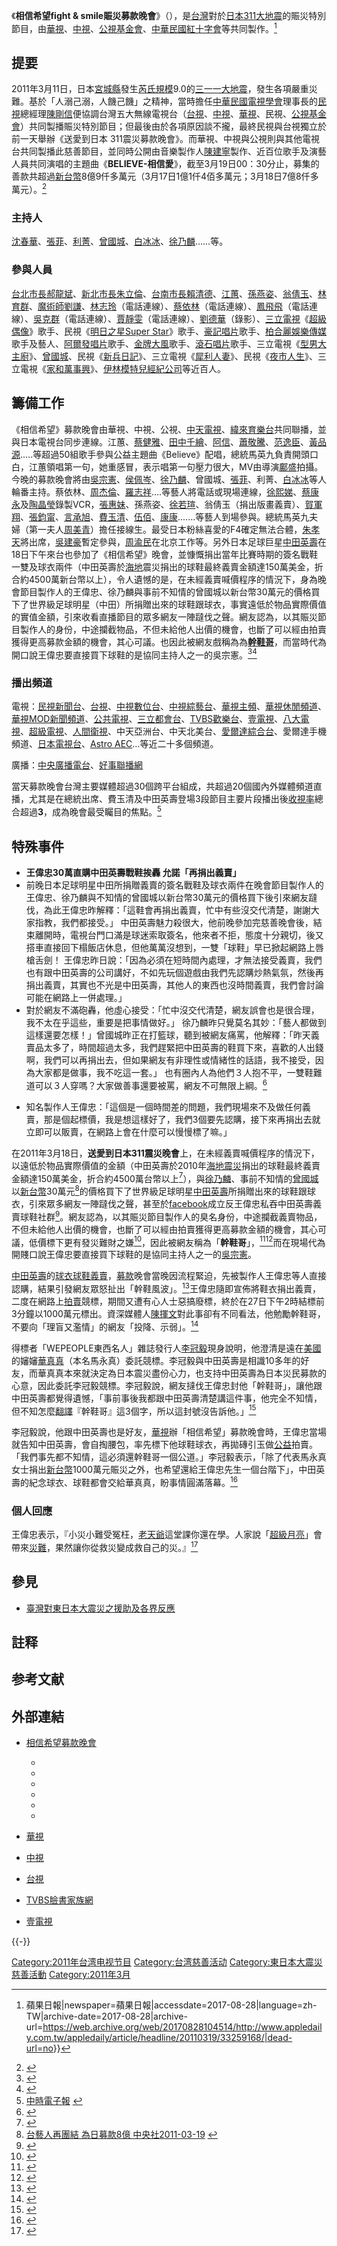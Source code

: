 {{Inappropriate tone |time=2011-04-06T09:41:55+00:00 }}

{{Infobox television
| show_name          = 相信希望fight & smile賑災募款晚會
| genre              = 大型募款晚會 
| presenter          = 詳見[[#主持人|#主持人]]段落
| starring           = 詳見[[#參與人員|#參與人員]]段落
| producer           = [[王偉忠|王偉忠]]
| language           = [[國語|國語]]、[[台語|台語]]、[[日語|日語]]
| num_episodes       = 2集
| location           = {{TWN}}[[台北市|台北]]<br />{{TWN}}[[台中市|台中]]（現場連線）<br />{{TWN}}[[高雄市|高雄]]（現場連線
| camera             = 多機作業
| runtime            = 2011年3月18日：270分鐘<br />（含[[廣告|廣告]]時間）
| channel            = 詳見[[#播出頻道|#播出頻道]]段落
| audio_format       = [[立體聲|立體聲]]
| country            = {{TWN}}
| aired              = 2011年3月18日
| last_aired         = 
| website            = 
| imdb_id            = 1980310
}}

《'''相信希望fight & smile賑災募款晚會'''》（{{lang-en|'''''I believe want to fight & smile relief fund-raising party'''''}}{{NoteTag|送愛到日本311賑災晚會節目英文全名：Send love to the 311 earthquake in Japan show}}），是[[台灣|台灣]]對於[[2011年日本東北地方太平洋近海地震|日本311大地震]]的賑災特別節目，由[[中華電視公司|華視]]、[[中國電視公司|中視]]、[[公共電視文化事業基金會|公視基金會]]、[[中華民國紅十字會|中華民國紅十字會]]等共同製作。<ref>{{Cite news|url=http://www.appledaily.com.tw/appledaily/article/headline/20110319/33259168/|title=《相信希望》電視募款賑日 破7.8億元 {{!}} 蘋果日報|newspaper=蘋果日報|accessdate=2017-08-28|language=zh-TW|archive-date=2017-08-28|archive-url=https://web.archive.org/web/20170828104514/http://www.appledaily.com.tw/appledaily/article/headline/20110319/33259168/|dead-url=no}}</ref>

==提要==
2011年3月11日，日本[[宮城縣|宮城縣]]發生[[芮氏規模|芮氏規模]]9.0的[[東日本大震災|三一一大地震]]，發生各項嚴重災難。基於「人溺己溺，人饑己饑」之精神，當時擔任[[中華民國電視學會|中華民國電視學會]]理事長的[[民視|民視]]總經理[[陳剛信|陳剛信]]便協調台灣五大無線電視台（[[台視|台視]]、[[中視|中視]]、[[華視|華視]]、民視、[[公視基金會|公視基金會]]）共同製播賑災特別節目；但最後由於各項原因談不攏，最終民視與台視獨立於前一天舉辦《送愛到日本 311震災募款晚會》。而華視、中視與公視則與其他電視台共同製播此慈善節目，並同時公開由音樂製作人[[陳建寧|陳建寧]]製作、近百位歌手及演藝人員共同演唱的主題曲《'''BELIEVE-相信愛'''》，截至3月19日00：30分止，募集的善款共超過[[新台幣|新台幣]]8億9仟多萬元（3月17日1億1仟4佰多萬元；3月18日7億8仟多萬元）。<ref>{{Cite web |url=http://www.tvbs.com.tw/index/index.html |title=TVBS新聞台官網 |access-date=2011-03-18 |archive-date=2021-01-16 |archive-url=https://web.archive.org/web/20210116113513/http://www.tvbs.com.tw/index/index.html |dead-url=yes }}</ref>

{{main|中華民國政府與臺灣人民對2011年東日本大震災之援助及各界反應與檢討}}

===主持人===
[[沈春華|沈春華]]、[[張菲|張菲]]、[[利菁|利菁]]、[[曾國城|曾國城]]、[[白冰冰|白冰冰]]、[[徐乃麟|徐乃麟]]……等。

===參與人員===
[[台北市長|台北市長]][[郝龍斌|郝龍斌]]、[[新北市長|新北市長]][[朱立倫|朱立倫]]、[[台南市長|台南市長]][[賴清德|賴清德]]、[[江蕙|江蕙]]、[[孫燕姿|孫燕姿]]、[[翁倩玉|翁倩玉]]、[[林育群|林育群]]、[[魔術師|魔術師]][[劉謙_(魔術師)|劉謙]]、[[林志玲|林志玲]]（電話連線）、[[蔡依林|蔡依林]]（電話連線）、[[鳳飛飛|鳳飛飛]]（電話連線）、[[吳克群|吳克群]]（電話連線）、[[賈靜雯|賈靜雯]]（電話連線）、[[劉德華|劉德華]]（錄影）、[[三立電視|三立電視]]《[[超級偶像|超級偶像]]》歌手、民視《[[明日之星Super_Star|明日之星Super Star]]》歌手、[[豪記唱片|豪記唱片]]歌手、[[柏合麗娛樂傳媒|柏合麗娛樂傳媒]]歌手及藝人、[[阿爾發唱片|阿爾發唱片]]歌手、[[金牌大風|金牌大風]]歌手、[[滾石唱片|滾石唱片]]歌手、三立電視《[[型男大主廚|型男大主廚]]》、[[曾國城|曾國城]]、民視《[[新兵日記|新兵日記]]》、三立電視《[[犀利人妻|犀利人妻]]》、民視《[[夜市人生|夜市人生]]》、三立電視《[[家和萬事興_(2010年電視劇)|家和萬事興]]》、[[伊林模特兒經紀公司|伊林模特兒經紀公司]]等近百人。

==籌備工作==
《相信希望》募款晚會由華視、中視、公視、[[中天電視|中天電視]]、[[緯來育樂台|緯來育樂台]]共同聯播，並與日本電視台同步連線。江蕙、[[蔡健雅|蔡健雅]]、[[田中千繪|田中千繪]]、[[阿信|阿信]]、[[蕭敬騰|蕭敬騰]]、[[范逸臣|范逸臣]]、[[黃品源|黃品源]].....等超過50組歌手參與公益主題曲《Believe》配唱，總統馬英九負責開頭口白，江蕙領唱第一句，她重感冒，表示唱第一句壓力很大，MV由導演[[鄺盛|鄺盛]]拍攝。今晚的募款晚會將由[[吳宗憲|吳宗憲]]、[[侯佩岑|侯佩岑]]、[[徐乃麟|徐乃麟]]、曾國城、[[張菲|張菲]]、利菁、[[白冰冰|白冰冰]]等人輪番主持。蔡依林、[[周杰倫|周杰倫]]、[[羅志祥|羅志祥]]....等藝人將電話或現場連線，[[小Ｓ|徐熙娣]]、[[蔡康永|蔡康永]]及[[陶子|陶晶瑩]]錄製VCR，[[張惠妹|張惠妹]]、孫燕姿、[[徐若瑄|徐若瑄]]、翁倩玉（捐出版畫義賣）、[[賀軍翔|賀軍翔]]、[[張鈞甯|張鈞甯]]、[[言承旭|言承旭]]、[[費玉清|費玉清]]、[[吳俊霖|伍佰]]、[[康晉榮|康康]].......等藝人到場參與。總統馬英九夫婦（第一夫人[[周美青|周美青]]）擔任接線生。最受日本粉絲喜愛的F4確定無法合體，[[朱孝天|朱孝天]]將出席，[[吳建豪|吳建豪]]暫定參與，[[仔仔|周渝民]]在北京工作等。另外日本足球巨星[[中田英壽|中田英壽]]在18日下午來台也參加了《相信希望》晚會，並慷慨捐出當年比賽時期的簽名戰鞋一雙及球衣兩件（中田英壽於[[海地|海地]]震災捐出的球鞋最終義賣金額達150萬美金，折合約4500萬新台幣以上），令人遺憾的是，在未經義賣喊價程序的情況下，身為晚會節目製作人的王偉忠、徐乃麟與事前不知情的曾國城以新台幣30萬元的價格買下了世界級足球明星（中田）所捐贈出來的球鞋跟球衣，事實遠低於物品實際價值的實值金額，引來收看直播節目的眾多網友一陣躂伐之聲。網友認為，以其賑災節目製作人的身份，中途攔截物品，不但未給他人出價的機會，也斷了可以經由拍賣獲得更高募款金額的機會，其心可議。也因此被網友戲稱為為'''[[幹鞋哥|幹鞋哥]]'''，而當時代為開口說王偉忠要直接買下球鞋的是協同主持人之一的吳宗憲。<ref>{{Cite web |url=http://www.titv.org.tw/ |title=原住民電視台官網 |access-date=2011-03-19 |archive-url=https://web.archive.org/web/20181120202019/http://www.titv.org.tw/ |archive-date=2018-11-20 |dead-url=yes }}</ref><ref>{{Cite web |url=http://www.nownews.com/2011/03/19/91-2698031.htm |title=王偉忠30萬「直購」中田英壽戰鞋　網友怒嗆：幹鞋哥！2011/03/19 NOWnews 今日新聞網 |access-date=2011-03-19 |archive-date=2011-03-22 |archive-url=https://web.archive.org/web/20110322025222/http://www.nownews.com/2011/03/19/91-2698031.htm |dead-url=no }}</ref>

===播出頻道===
電視：[[民視新聞台|民視新聞台]]、[[台視|台視]]、[[中視數位台|中視數位台]]、[[中視綜藝台|中視綜藝台]]、[[華視主頻|華視主頻]]、[[華視新聞資訊台|華視休閒頻道]]、[[華視MOD新聞頻道|華視MOD新聞頻道]]、[[公視主頻道|公共電視]]、[[三立都會台|三立都會台]]、[[TVBS歡樂台|TVBS歡樂台]]、[[壹電視|壹電視]]、[[八大電視|八大電視]]、[[超級電視|超級電視]]、[[人間衛視|人間衛視]]、中天亞洲台、中天北美台、[[愛爾達電視|愛爾達綜合台]]、愛爾達手機頻道、[[日本電視台|日本電視台]]、[[Astro_AEC|Astro AEC]]…等近二十多個頻道。

廣播：[[中央廣播電台|中央廣播電台]]、[[好事聯播網|好事聯播網]]

當天募款晚會台灣主要媒體超過30個跨平台組成，共超過20個國內外媒體頻道直播，尤其是在總統出席、費玉清及中田英壽登場3段節目主要片段播出後[[收視率|收視率]]總合超過'''3'''，成為晚會最受矚目的焦點。<ref>[http://showbiz.chinatimes.com/showbiz/130511/132011031901019.html 中時電子報] {{webarchive|url=https://web.archive.org/web/20110424094955/http://showbiz.chinatimes.com/showbiz/130511/132011031901019.html |date=2011-04-24 }}</ref>

==特殊事件==
*'''王偉忠30萬直購中田英壽戰鞋挨轟 允諾「再捐出義賣」'''
*前晚日本足球明星中田所捐贈義賣的簽名戰鞋及球衣兩件在晚會節目製作人的王偉忠、徐乃麟與不知情的曾國城以新台幣30萬元的價格買下後引來網友躂伐，為此王偉忠昨解釋：「這鞋會再捐出義賣，忙中有些沒交代清楚，謝謝大家指教，我們都接受。」 中田英壽魅力殺很大，他前晚參加完慈善晚會後，結束離開時，電視台門口滿是球迷索取簽名，他來者不拒，態度十分親切，後又搭車直接回下榻飯店休息，但他萬萬沒想到，一雙「球鞋」早已掀起網路上唇槍舌劍！ 王偉忠昨日說：「因為必須在短時間內處理，才無法接受義賣，我們也有跟中田英壽的公司講好，不如先玩個遊戲由我們先認購炒熱氣氛，然後再捐出義賣，其實也不光是中田英壽，其他人的東西也沒時間義賣，我們會討論可能在網路上一併處理。」 
*對於網友不滿砲轟，他虛心接受：「忙中沒交代清楚，網友誤會也是很合理，我不太在乎這些，重要是把事情做好。」 徐乃麟昨只覺莫名其妙：「藝人都做到這樣還要怎樣！」曾國城昨正在打籃球，聽到被網友痛罵，他解釋：「昨天義賣品太多了，時間超過太多，我們趕緊把中田英壽的鞋買下來，喜歡的人出錢啊，我們可以再捐出去，但如果網友有非理性或情緒性的話語，我不接受，因為大家都是做事，我不吃這一套。」 也有圈內人為他們３人抱不平，一雙鞋難道可以３人穿嗎？大家做善事還要被罵，網友不可無限上綱。<ref>{{Cite web |url=http://tw.nextmedia.com/applenews/article/art_id/33259930/IssueID/20110320 |title=蘋果日報動新聞官網 |access-date=2011-03-20 |archive-url=https://web.archive.org/web/20110321055702/http://tw.nextmedia.com/applenews/article/art_id/33259930/IssueID/20110320 |archive-date=2011-03-21 |dead-url=yes }}</ref>

*知名製作人王偉忠：「這個是一個時間差的問題，我們現場來不及做任何義賣，那是個起標價，我是想這樣好了，我們3個要先認購，接下來再捐出去就立即可以販賣，在網路上會在什麼可以慢慢標了嘛。」

在2011年3月18日，'''送愛到日本311震災晚會'''上，在未經義賣喊價程序的情況下，以遠低於物品實際價值的金額（中田英壽於2010年[[2010年海地地震|海地震災]]捐出的球鞋最終義賣金額達150萬美金，折合約4500萬台幣以上<ref>{{cite news
| title=Nakata boots raise $1.5 million for Haiti relief
| url=http://www.reuters.com/article/2010/03/01/us-soccer-haiti-nakata-idUSTRE6200SX20100301
| publisher=[[路透社|路透社]]
| date=2010-02-28
| language=en
| accessdate=2011-04-05
| archive-date=2011-03-22
| archive-url=https://web.archive.org/web/20110322064639/http://www.reuters.com/article/2010/03/01/us-soccer-haiti-nakata-idUSTRE6200SX20100301
| dead-url=yes
}}</ref>），與[[徐乃麟|徐乃麟]]、事前不知情的[[曾國城|曾國城]]以[[新台幣|新台幣]]30萬元<ref>[http://www.cna.com.tw/ShowNews/WebNews_Detail.aspx?Type=FirstNews&ID=201103190001 台藝人再團結 為日募款8億 中央社2011-03-19] {{webarchive|url=https://web.archive.org/web/20111125203226/http://www2.cna.com.tw/ShowNews/WebNews_Detail.aspx?Type=FirstNews&ID=201103190001 |date=2011-11-25 }}</ref>的價格買下了世界級足球明星[[中田英壽|中田英壽]]所捐贈出來的球鞋跟球衣，引來眾多網友一陣躂伐之聲，甚至於[[facebook|facebook]]成立反王偉忠私吞中田英壽義賣球鞋社群<Ref>{{cite web
|url=http://www.facebook.com/pages/%E5%8F%8D%E7%8E%8B%E5%81%89%E5%BF%A0%E7%A7%81%E5%90%9E%E4%B8%AD%E7%94%B0%E8%8B%B1%E5%A3%BD%E7%BE%A9%E8%B3%A3%E7%90%83%E9%9E%8B/186837141359459
| title =成立反王偉忠私吞中田英壽義賣球鞋社群
| publisher = facebook
| accessdate=2011-03-19}}</ref>。網友認為，以其賑災節目製作人的臭名身份，中途攔截義賣物品，不但未給他人出價的機會，也斷了可以經由拍賣獲得更高募款金額的機會，其心可議，低價標下更有發災難財之嫌<ref>{{cite news
| publisher=NOWnews 今日新聞網
| url=http://www.nownews.com/2011/03/19/91-2698031.htm
| title=王偉忠30萬「直購」中田英壽戰鞋　網友怒嗆：幹鞋哥!
| date=2011-03-19
| language=zh-tw
| accessdate=2011-03-19
| archive-date=2011-03-22
| archive-url=https://web.archive.org/web/20110322025222/http://www.nownews.com/2011/03/19/91-2698031.htm
| dead-url=no
}}</ref>，因此被網友稱為「'''幹鞋哥'''」，<ref>{{Cite web |url=http://www.youtube.com/watch?v=BKEhOQ8tXLY#t=5m17s |title=相信希望Fight & Smile募款晚會-中田英壽 |access-date=2011-04-05 |archive-date=2016-10-04 |archive-url=https://web.archive.org/web/20161004161040/https://www.youtube.com/watch?v=BKEhOQ8tXLY#t=5m17s |dead-url=no }}</ref><ref>{{cite news| title=中田英壽義賣鞋被王偉忠買下　網友轟：「幹鞋哥」踹共| url=http://iservice.libertytimes.com.tw/liveNews/news.php?no=475593&type=%E5%BD%B1%E5%8A%87| publisher=[[自由時報|自由時報]]| date=2010-03-19| language=zh-tw| deadurl=yes| archiveurl=https://web.archive.org/web/20110724214509/http://iservice.libertytimes.com.tw/liveNews/news.php?no=475593| archivedate=2011-07-24}}</ref>而在現場代為開賤口說王偉忠要直接買下球鞋的是協同主持人之一的[[吳宗憲|吳宗憲]]。

[[中田英壽|中田英壽]]的[[球衣|球衣]][[球鞋|球鞋]][[義賣|義賣]]，[[募款|募款]]晚會當晚因流程緊迫，先被製作人王偉忠等人直接認購，結果引發網友眾怒扯出「幹鞋風波」。<ref>{{cite news | language = zh-tw | author = 張瀞勻 | coauthors =  | url = http://www.nownews.com/2011/03/19/91-2698161.htm | title = 王偉忠背臭名「幹鞋哥」　製作人認錯：是我們的疏失 | publisher = NOWnews | pages =  | date = 2011-03-19 | accessdate = 2011-04-25 | archive-date = 2011-03-22 | archive-url = https://web.archive.org/web/20110322025356/http://www.nownews.com/2011/03/19/91-2698161.htm | dead-url = no }}</ref>王偉忠隨即宣佈將鞋衣捐出義賣，二度在網路上[[拍賣|拍賣]]競標，期間又遭有心人士惡搞廢標，終於在27日下午2時結標前3分鐘以1000萬元標出。資深媒體人[[陳揮文|陳揮文]]對此事卻有不同看法，他勉勵幹鞋哥，不要向「理盲又濫情」的網友「投降、示弱」。<ref>{{cite news | language = zh-tw | author = 宋彥樺 | coauthors =  | url = http://www.nownews.com/2011/03/24/545-2699258.htm | title = 王偉忠被罵幹鞋哥　陳揮文「勉勵」：別對網友投降！ | publisher = NOWnews | pages =  | date = 2011-03-24 | accessdate = 2011-04-06 | archive-date = 2011-03-26 | archive-url = https://web.archive.org/web/20110326190054/http://www.nownews.com/2011/03/24/545-2699258.htm | dead-url = no }}</ref>

得標者「WEPEOPLE東西名人」雜誌發行人[[李冠毅|李冠毅]]現身說明，他澄清是遠在[[美國|美國]]的嬸嬸[[華真真|華真真]]（本名馬永真）委託競標。李冠毅與中田英壽是相識10多年的好友，而華真真本來就決定為日本震災盡份心力，也支持中田英壽為日本災民募款的心意，因此委託李冠毅競標。李冠毅說，網友撻伐王偉忠封他「幹鞋哥」，讓他跟中田英壽都覺得遺憾，「事前事後我都跟中田英壽清楚講這件事，他完全不知情，但不知怎麼[[翻譯|翻譯]]『幹鞋哥』這3個字，所以這封號沒告訴他。」<ref>{{cite news | language = zh-tw | author = 葉君遠 | coauthors =  | url = http://udn.com/NEWS/ENTERTAINMENT/ENT1/6240437.shtml | title = 「幹鞋」還清白 王偉忠自嘲 | publisher = 聯合報 | pages =  | date = 2011-03-29 | accessdate = 2011-04-13 | archive-date = 2012-07-16 | archive-url = https://archive.is/20120716153403/http://udn.com/NEWS/ENTERTAINMENT/ENT1/6240437.shtml | dead-url = yes }}</ref>

李冠毅說，他跟中田英壽也是好友，[[華視|華視]]辦「相信希望」募款晚會時，王偉忠當場就告知中田英壽，會自掏腰包，率先標下他球鞋球衣，再拋磚引玉做[[公益|公益]]拍賣。「我們事先都不知情，這必須還幹鞋哥一個公道。」李冠毅表示，「除了代表馬永真女士捐出[[新台幣|新台幣]]1000萬元賑災之外，也希望還給王偉忠先生一個台階下」，中田英壽的紀念球衣、球鞋都會交給華真真，盼事情圓滿落幕。<ref>{{cite news| language =zh-tw| author =蔡欣樺| coauthors =| url =http://www.cna.com.tw/ShowNews/WebNews_Detail.aspx?Type=FirstNews&ID=201103280052| title =蔡欣樺| publisher =中央社| pages =| date =2011-03-28| accessdate =2011-04-13| deadurl =yes| archiveurl =https://web.archive.org/web/20141006141805/http://www.cna.com.tw/ShowNews/WebNews_Detail.aspx?Type=FirstNews&ID=201103280052| archivedate =2014-10-06}}</ref>

===個人回應===
王偉忠表示，『小災小難受冤枉，[[老天爺|老天爺]]這堂課你還在學。人家說「[[超級月亮|超級月亮]]」會帶來[[災難|災難]]，果然讓你從救災變成救自己的災。』<ref>{{Cite web|url=http://www.wo-men.com.tw/article.aspx?cid=65&id=2067|title=老天這堂課|author=王偉忠|date=2011-03-23|publisher=[[今周刊|今周刊]]|language=zh-tw|accessdate=2011-04-06|quote=|archive-date=2011-04-03|archive-url=https://web.archive.org/web/20110403204807/http://www.wo-men.com.tw/article.aspx?cid=65&id=2067|dead-url=yes}}</ref>

{{Cquote|賑災晚會，只想炒熱氣氛，忽略[[程序正義|程序正義]]。雖無人知道我將捐出再義賣，已被蓋上＂幹鞋哥＂。這三字我將善用，以做人生省思。<ref>{{cite web |language=zh-hant |url = http://t.sina.com.cn/1744437535/zF4kBLBz9A | title=王偉忠的微博 |publisher=新浪微博 |date=2011-03-25 |accessdate=2011-04-06}}</ref>|王偉忠}}

==參見==
*[[臺灣對東日本大震災之援助及各界反應|臺灣對東日本大震災之援助及各界反應]]
== 註释 ==
{{NoteFoot}}

== 参考文献 ==
{{Reflist|2}}

== 外部連結 ==
*{{zh-tw}} [https://web.archive.org/web/20120509124623/http://believe.cts.com.tw/index.html 相信希望募款晚會]
**{{YouTube|Qmb3nIB3gq0|相信希望Fight & Smile募款晚會主題曲(4分鐘完整版MV)}}
**{{YouTube|5sPMCMv7lTg|《相信希望Fight & Smile》募款晚會實況1/5}}
**{{YouTube|4ImCIl32U6g|《相信希望Fight & Smile》募款晚會實況2/5}}
**{{YouTube|u4sw8_tveLE|《相信希望Fight & Smile》募款晚會實況3/5}}
**{{YouTube|riGtH4BKX1Y|《相信希望Fight & Smile》募款晚會實況4/5}}
**{{YouTube|HPGEQ5_Zka8|《相信希望Fight & Smile》募款晚會實況5/5}}
*{{zh-tw}} [http://news.cts.com.tw/cts/entertain/201103/201103160692961.html 華視] {{Wayback|url=http://news.cts.com.tw/cts/entertain/201103/201103160692961.html |date=20160310103544 }}
*{{zh-tw}} [http://beta.ctv.com.tw/insidepage_news.asp?cid=1&cateid=15&newsid=21691 中視]{{dead link|date=2018年4月 |bot=InternetArchiveBot |fix-attempted=yes }}
*{{zh-tw}} [http://www.ttv.com.tw/Taiwan/TTVInfo/TTVInfo3072.htm 台視] {{Wayback|url=http://www.ttv.com.tw/Taiwan/TTVInfo/TTVInfo3072.htm |date=20160527073031 }}
*{{zh-tw}} [http://www.facebook.com/video/video.php?v=1296773556327&oid=220050085932&comments TVBS臉書家族網]
*{{zh-tw}} [http://www.nexttv.com.tw/ 壹電視] {{Wayback|url=http://www.nexttv.com.tw/ |date=20130620090042 }}

{{-}}
{{2011年日本東北地方太平洋近海地震}}

[[Category:2011年台湾电视节目|Category:2011年台湾电视节目]]  
[[Category:台湾慈善活动|Category:台湾慈善活动]]
[[Category:東日本大震災慈善活動|Category:東日本大震災慈善活動]]
[[Category:2011年3月|Category:2011年3月]]
